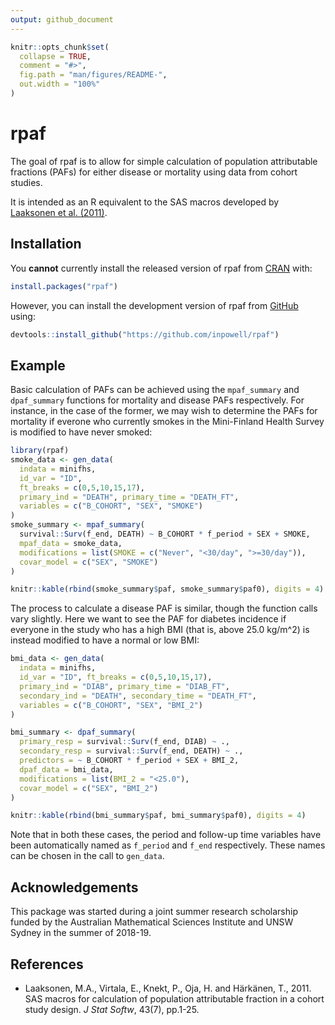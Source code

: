 ```yaml
---
output: github_document
---
```


<!-- README.md is generated from README.Rmd. Please edit that file -->

```r
knitr::opts_chunk$set(
  collapse = TRUE,
  comment = "#>",
  fig.path = "man/figures/README-",
  out.width = "100%"
)
```
# rpaf

The goal of rpaf is to allow for simple calculation of population attributable fractions (PAFs) for either disease or mortality using data from cohort studies.

It is intended as an R equivalent to the SAS macros developed by [Laaksonen et al. (2011)](#references).

## Installation

You **cannot** currently install the released version of rpaf from [CRAN](https://CRAN.R-project.org) with:

``` r
install.packages("rpaf")
```

However, you can install the development version of rpaf from [GitHub](https://github.com/inpowell/rpaf) using:

```r
devtools::install_github("https://github.com/inpowell/rpaf")
```

## Example

Basic calculation of PAFs can be achieved using the `mpaf_summary` and `dpaf_summary` functions for mortality and disease PAFs respectively. For instance, in the case of the former, we may wish to determine the PAFs for mortality if everone who currently smokes in the Mini-Finland Health Survey is modified to have never smoked:

```r
library(rpaf)
smoke_data <- gen_data(
  indata = minifhs, 
  id_var = "ID",
  ft_breaks = c(0,5,10,15,17),
  primary_ind = "DEATH", primary_time = "DEATH_FT",
  variables = c("B_COHORT", "SEX", "SMOKE")
)
smoke_summary <- mpaf_summary(
  survival::Surv(f_end, DEATH) ~ B_COHORT * f_period + SEX + SMOKE,
  mpaf_data = smoke_data, 
  modifications = list(SMOKE = c("Never", "<30/day", ">=30/day")),
  covar_model = c("SEX", "SMOKE")
)

knitr::kable(rbind(smoke_summary$paf, smoke_summary$paf0), digits = 4)
```

The process to calculate a disease PAF is similar, though the function calls vary slightly. Here we want to see the PAF for diabetes incidence if everyone in the study who has a high BMI (that is, above 25.0 kg/m^2) is instead modified to have a normal or low BMI:
```r
bmi_data <- gen_data(
  indata = minifhs,
  id_var = "ID", ft_breaks = c(0,5,10,15,17), 
  primary_ind = "DIAB", primary_time = "DIAB_FT", 
  secondary_ind = "DEATH", secondary_time = "DEATH_FT",
  variables = c("B_COHORT", "SEX", "BMI_2")
)

bmi_summary <- dpaf_summary(
  primary_resp = survival::Surv(f_end, DIAB) ~ .,
  secondary_resp = survival::Surv(f_end, DEATH) ~ .,
  predictors = ~ B_COHORT * f_period + SEX + BMI_2,
  dpaf_data = bmi_data,
  modifications = list(BMI_2 = "<25.0"), 
  covar_model = c("SEX", "BMI_2")
)

knitr::kable(rbind(bmi_summary$paf, bmi_summary$paf0), digits = 4)
```

Note that in both these cases, the period and follow-up time variables have been automatically named as `f_period` and `f_end` respectively. These names can be chosen in the call to `gen_data`.

## Acknowledgements

This package was started during a joint summer research scholarship funded by the Australian Mathematical Sciences Institute and UNSW Sydney in the summer of 2018-19.

## References
- Laaksonen, M.A., Virtala, E., Knekt, P., Oja, H. and Härkänen, T., 2011. SAS macros for calculation of population attributable fraction in a cohort study design. *J Stat Softw*, 43(7), pp.1-25.
